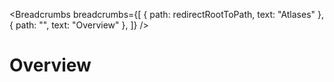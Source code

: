 <Breadcrumbs
  breadcrumbs={[
    { path: redirectRootToPath, text: "Atlases" },
    { path: "", text: "Overview" },
  ]}
/>

# Overview
